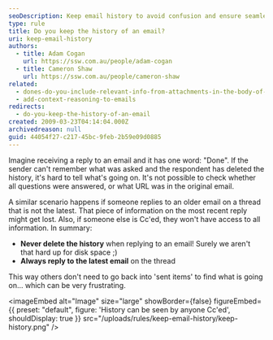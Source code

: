 ```yaml
---
seoDescription: Keep email history to avoid confusion and ensure seamless communication by preserving context and relevant information.
type: rule
title: Do you keep the history of an email?
uri: keep-email-history
authors:
  - title: Adam Cogan
    url: https://ssw.com.au/people/adam-cogan
  - title: Cameron Shaw
    url: https://ssw.com.au/people/cameron-shaw
related:
  - dones-do-you-include-relevant-info-from-attachments-in-the-body-of-the-email
  - add-context-reasoning-to-emails
redirects:
  - do-you-keep-the-history-of-an-email
created: 2009-03-23T04:14:04.000Z
archivedreason: null
guid: 44054f27-c217-45bc-9feb-2b59e09d0885
---
```


Imagine receiving a reply to an email and it has one word: "Done". If the sender can't remember what was asked and the respondent has deleted the history, it's hard to tell what's going on. It's not possible to check whether all questions were answered, or what URL was in the original email.

A similar scenario happens if someone replies to an older email on a thread that is not the latest. That piece of information on the most recent reply might get lost. Also, if someone else is Cc'ed, they won't have access to all information.
In summary:

- **Never delete the history** when replying to an email! Surely we aren't that hard up for disk space ;)
- **Always reply to the latest email** on the thread

This way others don't need to go back into 'sent items' to find what is going on... which can be very frustrating.


<imageEmbed
  alt="Image"
  size="large"
  showBorder={false}
  figureEmbed={{
    preset: "default",
    figure: 'History can be seen by anyone Cc\'ed',
    shouldDisplay: true
  }}
  src="/uploads/rules/keep-email-history/keep-history.png"
/>